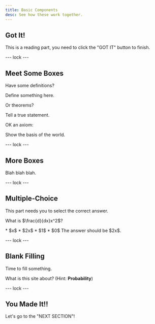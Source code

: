 ```yaml
---
title: Basic Components
desc: See how these work together.
---
```


## Got It!
This is a reading part, you need to click the "GOT IT" button to finish.
<GotIt />

--- lock --- 

## Meet Some Boxes
Have some definitions?

<Definition>
Define something here.
</Definition>

Or theorems?

<Theorem>
Tell a true statement.
</Theorem>

OK an axiom:

<Axiom>
Show the basis of the world.
</Axiom>

<GotIt />

--- lock ---

## More Boxes

<Idea title="A Great Idea">
Blah blah blah.
</Idea>

<GotIt />

--- lock ---

## Multiple-Choice
This part needs you to select the correct answer.

What is $\frac{d}{dx}x^2$?
  
<MCQuest totalAttempts="2" correct="B">
*  $x$
*  $2x$
*  $1$
*  $0$
</MCQuest>

<Solution>
The answer should be $2x$.  
</Solution>

--- lock ---

## Blank Filling
Time to fill something.

What is this site about? (Hint: **Probability**)

<BFQuest correct="Probability" totalAttempts="2" />

--- lock ---

## You Made It!!
Let's go to the "NEXT SECTION"!

<GotIt />